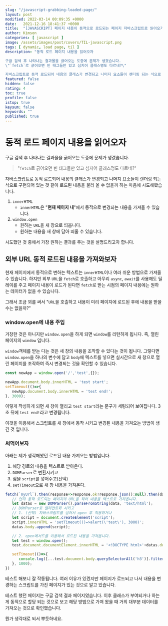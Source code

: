 ```yaml
---
slug: "/javascript-grabbing-loaded-page/"
layout: post
modified: 2022-03-14 00:09:35 +0000
date:   2021-12-16 18:41:37 +0000
title:  "[JAVASCRIPT] 페이지 내용이 동적으로 로드되는 페이지 자바스크립트로 읽어오기"
author: Kimson
categories: [ javascript ]
image: /assets/images/post/covers/TIL-javascript.png
tags: [ dynamic, load page, til ]
description: "동적 로드 페이지 내용을 읽어오자

구글 검색 후 나타나는 결과물을 긁어오는 도중에 문제가 생겼습니다.
\"`fetch`로 긁어오면 빈 태그들만 있고 심지어 클래스명도 다르네?\"

자바스크립트로 동적 로드되어 내용의 클래스가 변경되고 나머지 요소들이 렌더링 되는 식으로 구현되어 있는 것 같아 로드된 내용을 불러 올 수 없을까 하는 마음에 시도해봤습니다."
featured: false
hidden: false
rating: 4
toc: true
profile: false
istop: true
keysum: false
keywords: ""
published: true
---
```


# 동적 로드 페이지 내용을 읽어오자

구글 검색 후 나타나는 결과물을 긁어오는 도중에 문제가 생겼습니다.

> "`fetch`로 긁어오면 빈 태그들만 있고 심지어 클래스명도 다르네?"

자바스크립트로 동적 로드되어 내용의 클래스가 변경되고 나머지 요소들이 렌더링 되는 식으로 구현되어 있는 것 같아 로드된 내용을 불러 올 수 없을까 하는 마음에 시도해봤습니다.

1. `innerHTML`
   - `innerHTML`은 "**현재 페이지 내**"에서 동적으로 변경되는 내용을 가져올 수 있습니다.
2. `window.open`
   - 원하는 `URL`을 새 창으로 띄웁니다.
   - 원하는 내용을 새 창에 담아 띄울 수 있습니다.

시도했던 것 중에서 가장 원하는 결과를 주는 것을 설명드리고자 합니다.

## 외부 URL 동적 로드된 내용을 가져와보자

현재 페이지에서 동적으로 변하는 텍스트는 `innerHTML`이나 여러 쉬운 방법으로 가져올 수 있습니다. 하지만 외부 `URL`을 `fetch`로 호출하고 아무리 `async`, `await`를 사용해도 딜레이를 주고 페이지 내용이 로드가 된다면 `fetch`로 받는 시점의 페이지 내용에는 원하는 데이터가 없을 수 있습니다.

그래서 조금 꾀를 써서 "`URL`을 호출하고 내용이 미리 페이지에 로드된 후에 내용을 받을 수는 없을까?"

### window.open에 내용 주입

거창한 것은 아니지만 `window.open`을 하게 되면 `window`를 리턴하게 됩니다. 즉, 열린 페이지의 `window` 입니다.

`window`객체를 받는 다는 것은 새 창의 내용을 조작할 수 있다는 것이 됩니다. 그렇다면 `window.open`을 하나의 변수에 담고 `body`에 텍스트를 넣으면 실시간으로 새 창으로 열린 페이지를 조작하여 즉시 변경되는 것을 확인할 수 있습니다.

```javascript
const newApp = window.open('/','test',{});

newApp.document.body.innerHTML = 'test start';
setTimeout(()=>{
   newApp.document.body.innerHTML = 'test end!';
}, 3000);
```

이렇게 작성하게 되면 새 창이 열리고 `test start`라는 문구가 세팅되어 보여집니다. 3초 뒤에 `test end!`라고 변경됩니다.

이것을 이용해서 스크립트를 새 창에서 동작 시키고 변경된 내용을 가져오는 방법이 생긴 것 입니다.

### 써먹어보자

아래는 제가 생각해봤던 로드된 내용 가져오는 방법입니다.

1. 해당 경로의 내용을 텍스트로 받아온다.
2. `DOMParser`로 변환시키고
3. 심을 `script`를 넣어주고(선택)
4. `setTimeout`으로 새 창 내용을 가져온다.

```javascript
fetch(`myUrl`).then(response=>response.ok?response.json():null).then(data=>{
   // 먼저 동적 로드되는 페이지의 URL을 적어 내용을 텍스트로 가져옵니다.
   let datas = new DOMParser().parseFromString(data, 'text/html');
   // DOMParser로 엘리먼트화 시키고
   // 1. (선택) 자바스크립트를 심어서 open 후 적용하거나
   let script = document.createElement('script');
   script.innerHTML = 'setTimeout(()=>alert(\'test\'), 3000)';
   datas.body.append(script);

   // 2. open메서드를 이용해서 로드된 내용을 가져옵니다.
   let test = window.open();
   test.document.documentElement.innerHTML = '<!DOCTYPE html>'+datas.documentElement.outerHTML;

   setTimeout(()=>{
      console.log([...test.document.body.querySelectorAll('h3')].filter(x=>x.textContent.match(/grab/gim)))
   }, 1000);
})
```

테스트 해보니 잘 작동됩니다. 여러 이유가 있겠지만 페이지가 로드되고 나서 내용을 변경하는 스크립트를 가진 페이지가 있는 것으로 알고 있습니다.

테스트 했던 페이지는 구글 검색 결과 페이지였습니다. 이후 클래스가 부여되거나 하는게 동적으로 할당 되는 것으로 보고 해당 방법으로 가져 왔을 때 거의 대부분 데이터를 가져오는 것으로 확인했습니다.

뭔가 생각대로 되서 뿌듯하네요.